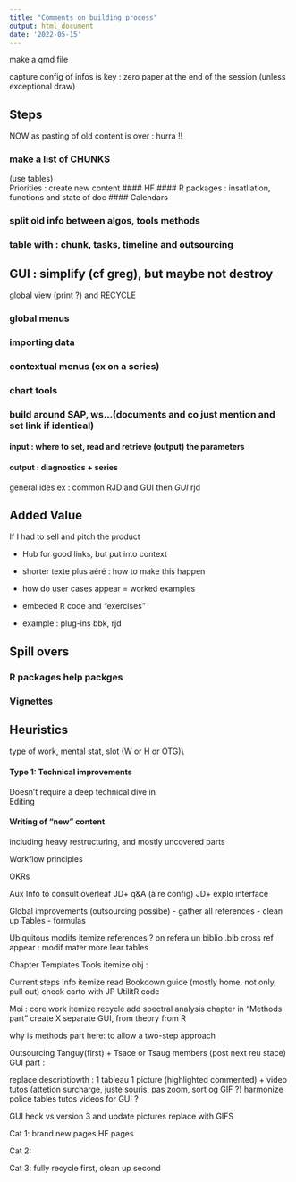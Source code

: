 ```yaml
---
title: "Comments on building process"
output: html_document
date: '2022-05-15'
---
```


make a qmd file 

capture config of infos is key : zero paper at the end of the session 
(unless exceptional draw)


## Steps

NOW as pasting of old content is over : hurra !!

### make a list of CHUNKS
(use tables)  
Priorities : create new content 
#### HF
#### R packages : insatllation, functions and state of doc
#### Calendars   

### split old info  between algos, tools methods 

### table with : chunk, tasks, timeline and outsourcing 

## GUI : simplify (cf greg), but maybe not destroy

global view (print ?) and RECYCLE

### global menus 
### importing data
### contextual menus (ex on a series) 
### chart tools

### build around SAP, ws...(documents and co just mention and set link if identical)

#### input : where to set, read and retrieve (output) the parameters 
#### output : diagnostics + series 
general ides ex : common RJD and GUI 
then 
*GUI 
*rjd 


## Added Value
If I had to sell and pitch the product

* Hub for good links, but put into context

* shorter texte plus aéré : how to make this happen 

* how do user cases appear = worked examples 

* embeded R code  and "exercises"

*  example : plug-ins bbk, rjd 

## Spill overs 

### R packages help packges 
### Vignettes 





## Heuristics
type of work, mental stat, slot (W or H or OTG)\\

#### Type 1: Technical improvements
Doesn't require a deep technical dive in  
Editing


#### Writing of "new" content

including heavy restructuring, 
and mostly uncovered parts 



Workflow principles

OKRs

Aux Info to consult 
overleaf JD+ q&A (à re config)
JD+ explo interface 

Global improvements 
(outsourcing possibe)
- gather all references
- clean up Tables 
- formulas

Ubiquitous modifs
itemize
     references ? on refera un biblio .bib
     cross ref appear : modif mater 
     more lear tables


Chapter Templates
Tools
itemize
     obj : 


Current steps
Info 
itemize
     read Bookdown guide (mostly home, not only, pull out)
     check carto with JP 
     UtilitR code


Moi : core work 
itemize
     recycle
     add spectral analysis chapter in "Methods part"
     create X
     separate GUI, from theory from R


why is methods part here: to allow a two-step approach


Outsourcing
Tanguy(first) + Tsace or Tsaug members (post next reu stace)
GUI part : 

replace descriptiowth : 1 tableau 1 picture (highlighted commented)
+ video tutos (attetion surcharge, juste souris, pas zoom, sort og GIF ?)
     harmonize police 
     tables
     tutos videos for GUI ?
     
GUI 
heck vs version 3 and update pictures 
replace with GIFS


Cat 1: brand new pages
HF pages


Cat 2: 

Cat 3: fully recycle first, clean up second
